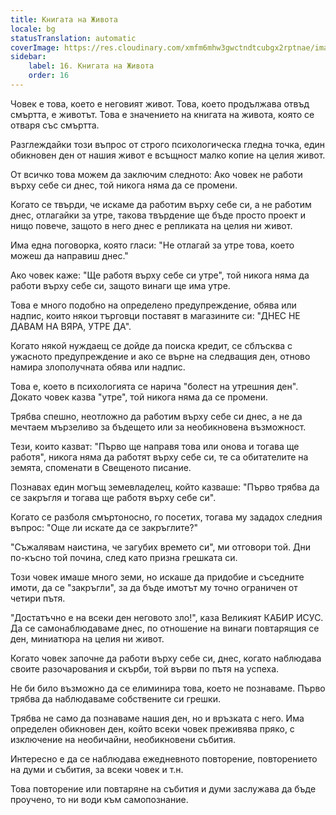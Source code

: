 ```yaml
---
title: Книгата на Живота
locale: bg
statusTranslation: automatic
coverImage: https://res.cloudinary.com/xmfm6mhw3gwctndtcubgx2rptnae/image/upload/v1740468922/small_cover_tratado_de_psicologia_revolucionaria_a4c0dca4e0.webp
sidebar:
    label: 16. Книгата на Живота
    order: 16
---
```

Човек е това, което е неговият живот. Това, което продължава отвъд смъртта, е животът. Това е значението на книгата на живота, която се отваря със смъртта.

Разглеждайки този въпрос от строго психологическа гледна точка, един обикновен ден от нашия живот е всъщност малко копие на целия живот.

От всичко това можем да заключим следното: Ако човек не работи върху себе си днес, той никога няма да се промени.

Когато се твърди, че искаме да работим върху себе си, а не работим днес, отлагайки за утре, такова твърдение ще бъде просто проект и нищо повече, защото в него днес е репликата на целия ни живот.

Има една поговорка, която гласи: "Не отлагай за утре това, което можеш да направиш днес."

Ако човек каже: "Ще работя върху себе си утре", той никога няма да работи върху себе си, защото винаги ще има утре.

Това е много подобно на определено предупреждение, обява или надпис, които някои търговци поставят в магазините си: "ДНЕС НЕ ДАВАМ НА ВЯРА, УТРЕ ДА".

Когато някой нуждаещ се дойде да поиска кредит, се сблъсква с ужасното предупреждение и ако се върне на следващия ден, отново намира злополучната обява или надпис.

Това е, което в психологията се нарича "болест на утрешния ден". Докато човек казва "утре", той никога няма да се промени.

Трябва спешно, неотложно да работим върху себе си днес, а не да мечтаем мързеливо за бъдещето или за необикновена възможност.

Тези, които казват: "Първо ще направя това или онова и тогава ще работя", никога няма да работят върху себе си, те са обитателите на земята, споменати в Свещеното писание.

Познавах един могъщ земевладелец, който казваше: "Първо трябва да се закръгля и тогава ще работя върху себе си".

Когато се разболя смъртоносно, го посетих, тогава му зададох следния въпрос: "Още ли искате да се закръглите?"

"Съжалявам наистина, че загубих времето си", ми отговори той. Дни по-късно той почина, след като призна грешката си.

Този човек имаше много земи, но искаше да придобие и съседните имоти, да се "закръгли", за да бъде имотът му точно ограничен от четири пътя.

"Достатъчно е на всеки ден неговото зло!", каза Великият КАБИР ИСУС. Да се самонаблюдаваме днес, по отношение на винаги повтарящия се ден, миниатюра на целия ни живот.

Когато човек започне да работи върху себе си, днес, когато наблюдава своите разочарования и скърби, той върви по пътя на успеха.

Не би било възможно да се елиминира това, което не познаваме. Първо трябва да наблюдаваме собствените си грешки.

Трябва не само да познаваме нашия ден, но и връзката с него. Има определен обикновен ден, който всеки човек преживява пряко, с изключение на необичайни, необикновени събития.

Интересно е да се наблюдава ежедневното повторение, повторението на думи и събития, за всеки човек и т.н.

Това повторение или повтаряне на събития и думи заслужава да бъде проучено, то ни води към самопознание.

